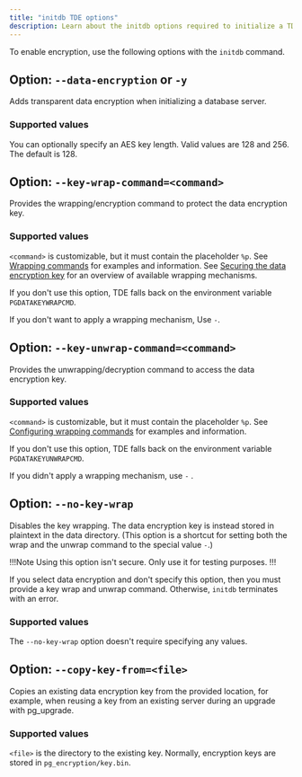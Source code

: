 ```yaml
---
title: "initdb TDE options" 
description: Learn about the initdb options required to initialize a TDE-encrypted database.
---
```


To enable encryption, use the following options with the `initdb` command.

## Option: `--data-encryption` or `-y`

Adds transparent data encryption when initializing a database server.

### Supported values

You can optionally specify an AES key length. Valid values are 128 and 256. The default is 128.

## Option: `--key-wrap-command=<command>`

Provides the wrapping/encryption command to protect the data encryption key.

### Supported values

`<command>` is customizable, but it must contain the placeholder `%p`. See [Wrapping commands](secure_key/#configuring-a-wrapping-and-unwrapping-command) for examples and information. See [Securing the data encryption key](secure_key) for an overview of available wrapping mechanisms.

If you don't use this option, TDE falls back on the environment variable `PGDATAKEYWRAPCMD`.

If you don't want to apply a wrapping mechanism, Use `-`. 

## Option: `--key-unwrap-command=<command>`

Provides the unwrapping/decryption command to access the data encryption key.

### Supported values

`<command>` is customizable, but it must contain the placeholder `%p`. See [Configuring wrapping commands](secure_key/#configuring-a-wrapping-and-unwrapping-command) for examples and information.

If you don't use this option, TDE falls back on the environment variable `PGDATAKEYUNWRAPCMD`.

If you didn't apply a wrapping mechanism, use `-` .
 
## Option: `--no-key-wrap`

Disables the key wrapping. The data encryption key is instead stored in plaintext in the data directory. (This option is a shortcut for setting both the wrap and the unwrap command to the special value `-`.)

!!!Note
   Using this option isn't secure. Only use it for testing purposes.
!!!
  
If you select data encryption and don't specify this option, then you must provide a key wrap and unwrap command. Otherwise, `initdb` terminates with an error.

### Supported values

The `--no-key-wrap` option doesn't require specifying any values.

## Option: `--copy-key-from=<file>`

Copies an existing data encryption key from the provided location, for example, when reusing a key from an existing server during an upgrade with pg_upgrade.

### Supported values

`<file>` is the directory to the existing key. Normally, encryption keys are stored in `pg_encryption/key.bin`.
